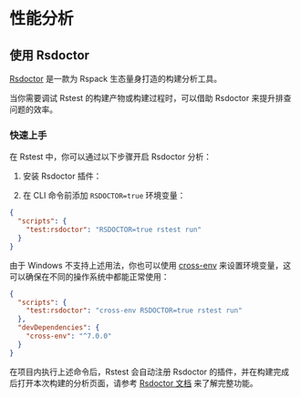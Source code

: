 # 性能分析

## 使用 Rsdoctor

[Rsdoctor](https://rsdoctor.rs/) 是一款为 Rspack 生态量身打造的构建分析工具。

当你需要调试 Rstest 的构建产物或构建过程时，可以借助 Rsdoctor 来提升排查问题的效率。

### 快速上手

在 Rstest 中，你可以通过以下步骤开启 Rsdoctor 分析：

1. 安装 Rsdoctor 插件：


<PackageManagerTabs command="add @rsdoctor/rspack-plugin -D" />

2. 在 CLI 命令前添加 `RSDOCTOR=true` 环境变量：

```json title="package.json"
{
  "scripts": {
    "test:rsdoctor": "RSDOCTOR=true rstest run"
  }
}
```

由于 Windows 不支持上述用法，你也可以使用 [cross-env](https://npmjs.com/package/cross-env) 来设置环境变量，这可以确保在不同的操作系统中都能正常使用：

```json title="package.json"
{
  "scripts": {
    "test:rsdoctor": "cross-env RSDOCTOR=true rstest run"
  },
  "devDependencies": {
    "cross-env": "^7.0.0"
  }
}
```

在项目内执行上述命令后，Rstest 会自动注册 Rsdoctor 的插件，并在构建完成后打开本次构建的分析页面，请参考 [Rsdoctor 文档](https://rsdoctor.rs/) 来了解完整功能。
